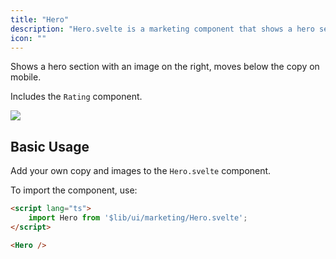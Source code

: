 ```yaml
---
title: "Hero"
description: "Hero.svelte is a marketing component that shows a hero section with an image."
icon: ""
---
```


Shows a hero section with an image on the right, moves below the copy on mobile.

Includes the `Rating` component.

<Frame caption="Hero.svelte ">
  <img src="/images/components/hero.png" className="bg-white" />
</Frame> 


## Basic Usage

Add your own copy and images to the `Hero.svelte` component.

To import the component, use:
```html +page.svelte
<script lang="ts">
    import Hero from '$lib/ui/marketing/Hero.svelte';
</script>

<Hero />
```